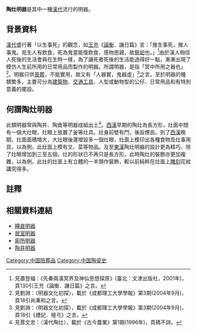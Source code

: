 '''陶灶明器'''是其中一種[[漢代|漢代]]流行的明器。

==背景資料==
[[漢代|漢代]]盛行著「以生事死」的觀念，如[[王充|王充]]《[[論衡|論衡]]．譏日篇》言：「推生事死，推人事鬼。見生人有飲食，死為鬼當能復飲食，感物思親，故[[祭祀|祭祀]]也。」<ref>見蕭登福：《先秦兩漢冥界及神仙思想探原》(臺北：文津出版社，2001年)，頁130引王充《論衡．譏日篇》之言。</ref>由於漢人相信人死後的生活會與在生時一樣，為了讓死者死後的生活能過得好一點，漸漸出現了模仿人生前所用的日常用品而製作的明器。所謂明器，是指「冥中所用之器也」<ref>見劉淵：〈明器文化初探〉，載於《成都理工大學學報》第3期(2004年9月)，頁18引尚秉和之言。</ref>。明器只供[[喪葬|喪葬]]，不能實用，故又有「人器實，鬼器虛」<ref>見劉淵：〈明器文化初探〉，載於《成都理工大學學報》第3期(2004年9月)，頁18引《禮記．檀弓》之言。</ref>之言。至於明器的種類繁多，主要可分為[[建築物|建築物]]、[[交通工具|交通工具]]、人型或動物型的公仔、日常用品和有特別意義的擺設。

==何謂陶灶明器==
此類明器常與陶井、陶倉等明器成組出土<ref>見賈文忠：〈漢代陶灶〉，載於《古今農業》第1期(1996年)，頁碼不詳。</ref>。[[西漢|西漢]]早期的陶灶為長方形，灶面中間有一個大灶眼，灶眼上放置了釜等灶具。灶身前壁有門，後設煙囪。到了[[西漢|西漢]]晚期，灶面面積增大，大灶眼後還增設多一個灶眼，灶面上模印出各種食物及灶事用具，以為例，此灶面上模有叉、菜等物品。及至[[東漢|東漢]]陶灶明器的設計更為精巧，除了灶眼增加到三至五個，灶的形狀已不再只是長方形。此時陶灶的裝飾亦更加複雜，以為例，此灶的灶面上有立體的一羊頭作裝飾，較以前純粹在灶面上[[雕刻|雕刻]]花紋講究得多。

==註釋==
<div class="references-small">
<references />
</div>

==相關資料連結==
*[[糧倉明器|糧倉明器]]
*[[居室明器|居室明器]]
*[[廁所明器|廁所明器]]
*[[陶井明器|陶井明器]]

[[Category:中国陪葬品|Category:中国陪葬品]]
[[Category:中国陶瓷史|Category:中国陶瓷史]]